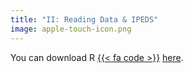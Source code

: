 ```yaml
---
title: "II: Reading Data & IPEDS"
image: apple-touch-icon.png
---
```


You can download R [{{< fa code >}}](https://cran.r-project.org) [here](https://cran.r-project.org).
